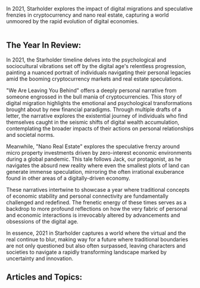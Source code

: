 In 2021, Starholder explores the impact of digital migrations and speculative frenzies in cryptocurrency and nano real estate, capturing a world unmoored by the rapid evolution of digital economies.

<img src="https://www.blockstar.com/wp-content/uploads/2024/06/2021_nano.png" alt="" />

## The Year In Review:
In 2021, the Starholder timeline delves into the psychological and sociocultural vibrations set off by the digital age's relentless progression, painting a nuanced portrait of individuals navigating their personal legacies amid the booming cryptocurrency markets and real estate speculations.

"We Are Leaving You Behind" offers a deeply personal narrative from someone engrossed in the bull mania of cryptocurrencies. This story of digital migration highlights the emotional and psychological transformations brought about by new financial paradigms. Through multiple drafts of a letter, the narrative explores the existential journey of individuals who find themselves caught in the seismic shifts of digital wealth accumulation, contemplating the broader impacts of their actions on personal relationships and societal norms.

Meanwhile, "Nano Real Estate" explores the speculative frenzy around micro property investments driven by zero-interest economic environments during a global pandemic. This tale follows Jack, our protagonist, as he navigates the absurd new reality where even the smallest plots of land can generate immense speculation, mirroring the often irrational exuberance found in other areas of a digitally-driven economy.

These narratives intertwine to showcase a year where traditional concepts of economic stability and personal connectivity are fundamentally challenged and redefined. The frenetic energy of these times serves as a backdrop to more profound reflections on how the very fabric of personal and economic interactions is irrevocably altered by advancements and obsessions of the digital age.

In essence, 2021 in Starholder captures a world where the virtual and the real continue to blur, making way for a future where traditional boundaries are not only questioned but also often surpassed, leaving characters and societies to navigate a rapidly transforming landscape marked by uncertainty and innovation.

## Articles and Topics:

